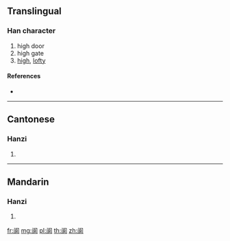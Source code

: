 {{character info/new}}
{{also|閬}}
==Translingual==

===Han character===
{{Han char|rn=169|rad=门|as=07|sn=10|four=|canj=LSIAV}}

# high door
# high gate
# [[high]], [[lofty]]

====References====
* {{Han ref|kx=1343.121|hdz=74302.060|uh=9606|ud=38406}}

----

==Cantonese==

===Hanzi===
{{yue-hanzi|jyut=|y=long5|tra=閬}}

# {{defn|lang=yue|sort=门07}}

----

==Mandarin==

===Hanzi===
{{cmn-hanzi|tra=閬|pin=[[lǎng]] ([[lang3]]), [[láng]] ([[lang2]])|wg=lang<sup>3</sup>}}

# {{defn|lang=cmn|sort=门07}}

[[fr:阆]]
[[mg:阆]]
[[pl:阆]]
[[th:阆]]
[[zh:阆]]